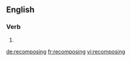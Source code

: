 ==English==

===Verb===
{{head|en|present participle}}

# {{present participle of|recompose|lang=en|nocat=1}}

[[de:recomposing]]
[[fr:recomposing]]
[[vi:recomposing]]
